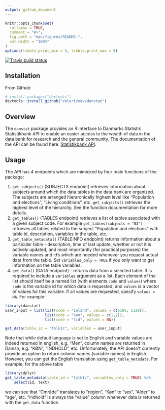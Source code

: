 ```yaml
---
output: github_document
---
```


```r
knitr::opts_chunk$set(
  collapse = TRUE,
  comment = "#>",
  fig.path = "man/figures/README-",
  out.width = "100%"
)
options(tibble.print_min = 5, tibble.print_max = 5)
```

<!-- badges: start -->
[![Travis build status](https://travis-ci.org/ValeriVoev/danstat.svg?branch=master)](https://travis-ci.org/ValeriVoev/danstat)
<!-- badges: end -->

## Installation
From Github:
```r
# install.packages("devtools")
devtools::install_github("ValeriVoev/danstat")
```

## Overview
The `danstat` package provides an R interface to Danmarks Statistik Statistikbank API to enable an easier access to the wealth of data in the data bank for research and the general community. The documentation of the API can be found here: [Statistikbank API](https://www.dst.dk/en/Statistik/statistikbanken/api).

## Usage
The API has 4 endpoints which are mimicked by four main functions of the package:

1. `get_subjects()` (SUBJECTS endpoint) retrieves information about subjects around which the data tables in the data bank are organized. The subjects are arranged hierarchically highest level like "Population and elections", "Living conditions", etc. `get_subjects()` retrieves the highest level of the hierarchy. See the function documentation for more details.
1. `get_tables()` (TABLES endpoint) retrieves a list of tables associated with a given subject code. For example `get_tables(subjects = "02")` retrieves all tables related to the subject "Population and elections" with table id, description, variables in the table, etc. 
1. `get_table_metadata()` (TABLEINFO endpoint) returns information about a particular table - description, time of last update, whether or not it is actively updated, and most importantly (for practical purposes) the variable names and id's which are needed whenever you request actual data from the table. Set `variables_only = TRUE` if you only want to get information on the table variables.
1. `get_data()` (DATA endpoint) - returns data from a selected table. It is required to include a `variables` argument as a list. Each element of the list should itself be a named list (with elements `code` and `values`) where `code` is the variable id for which data is requested, and `values` is a vector of values for this variable. If all values are requested, specify `values = NA`. For example:

```r
library(danstat)
user_input = list(list(code = "ieland", values = c(5100, 5128)),
                  list(code = "køn", values = c(1,2)),
                  list(code = "tid", values = NA))

get_data(table_id = "folk1c", variables = user_input)
```
Note that while default language is set to English and variable values are indeed returned in english, e.g. "Men", column names are returned in Danish, e.g. "KØN", "INDHOLD", etc. Unfortunately, the API doesn't currently provide an option to return column names (variable names) in English. However, you can get the English translation using `get_table_metadata`. For example, for the above table 
```r
library(dplyr)
get_table_metadata(table_id = "folk1c", variables_only = TRUE) %>% 
	select(id, text)
```
we can see that "Område" translates to "region", "Køn" to "sex", "Alder" to "age", etc. "Indhold" is always the "value" column whenever data is returned with the `get_data` function.
